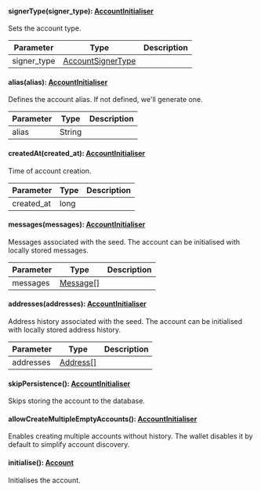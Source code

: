 
#### signerType(signer_type): [AccountInitialiser](#accountinitialiser)

Sets the account type.

| Parameter       | Type |  Description |
| --------------- | -------- | -------- |
| signer_type | [AccountSignerType](#accountsignertype) |   |

#### alias(alias): [AccountInitialiser](#accountinitialiser)

Defines the account alias. If not defined, we'll generate one.

| Parameter       | Type |  Description |
| --------------- | -------- | -------- |
| alias | String |   |

#### createdAt(created_at): [AccountInitialiser](#accountinitialiser)

Time of account creation.

| Parameter       | Type |  Description |
| --------------- | -------- | -------- |
| created_at | long |   |

#### messages(messages): [AccountInitialiser](#accountinitialiser)

Messages associated with the seed. The account can be initialised with locally stored messages.

| Parameter       | Type |  Description |
| --------------- | -------- | -------- |
| messages | [Message[]](#message) |   |

#### addresses(addresses): [AccountInitialiser](#accountinitialiser)

Address history associated with the seed. The account can be initialised with locally stored address history.

| Parameter       | Type |  Description |
| --------------- | -------- | -------- |
| addresses | [Address[]](#address) |   |

#### skipPersistence(): [AccountInitialiser](#accountinitialiser)

Skips storing the account to the database.


#### allowCreateMultipleEmptyAccounts(): [AccountInitialiser](#accountinitialiser)

Enables creating multiple accounts without history. The wallet disables it by default to simplify account discovery.


#### initialise(): [Account](#account)

Initialises the account.

